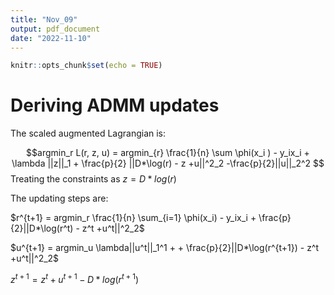 ```yaml
---
title: "Nov_09"
output: pdf_document
date: "2022-11-10"
---
```


```r
knitr::opts_chunk$set(echo = TRUE)
```

# Deriving ADMM updates


<!-- Let $Y_t \sim Pois(\lambda = R_t *\sum_{a=1} Y_{t-a} w_{a})$, where $Y_t$ is the incidence case count, and $R_t$ is the effective reproduction number at day $t$. $w_{a}$ where $a \in [1:t]$ is the serial interval distribution at day $a$. -->

The scaled augmented Lagrangian is:

<!-- taking $x_i = \log(w_ir_i), \phi(x_i) = x_i$ -->

$$argmin_r L(r, z, u) = argmin_{r} \frac{1}{n} \sum \phi(x_i ) - y_ix_i + \lambda ||z||_1 + \frac{p}{2} ||D*\log(r) - z +u||^2_2 -\frac{p}{2}||u||_2^2 $$
Treating the constraints as $z = D*log(r)$

The updating steps are:

$r^{t+1} = argmin_r \frac{1}{n} \sum_{i=1} \phi(x_i) - y_ix_i + \frac{p}{2}||D*\log(r^t) - z^t +u^t||^2_2$

$u^{t+1} = argmin_u \lambda||u^t||_1^1 + + \frac{p}{2}||D*\log(r^{t+1}) - z^t +u^t||^2_2$

$z^{t+1} = z^t + u^{t+1} - D*log(r^{t+1})$


<!-- To solve the update step for $r$ would require inversing the matrix $D$. So linearize it we get: -->

<!-- $r^{t+1} = argmin_r \frac{1}{n} \sum_{i=1} \phi(x_i) - y_ix_i + p(D^TD*\log(r^o) - D^Tz^t) +u^t||^2_2$ -->



